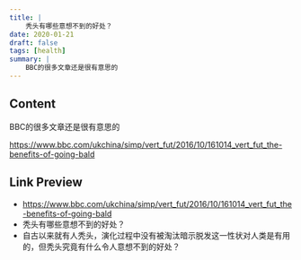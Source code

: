 ```yaml
---
title: |
    秃头有哪些意想不到的好处？
date: 2020-01-21
draft: false
tags: [health]
summary: |
    BBC的很多文章还是很有意思的
---
```


## Content

BBC的很多文章还是很有意思的

https://www.bbc.com/ukchina/simp/vert_fut/2016/10/161014_vert_fut_the-benefits-of-going-bald

## Link Preview

- https://www.bbc.com/ukchina/simp/vert_fut/2016/10/161014_vert_fut_the-benefits-of-going-bald
- 秃头有哪些意想不到的好处？
- 自古以来就有人秃头，演化过程中没有被淘汰暗示脱发这一性状对人类是有用的，但秃头究竟有什么令人意想不到的好处？
